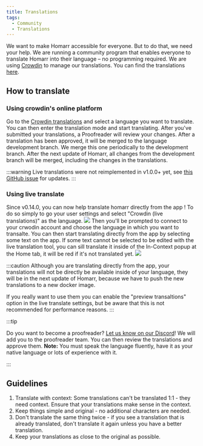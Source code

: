 ```yaml
---
title: Translations
tags:
  - Community
  - Translations
---
```


We want to make Homarr accessible for everyone. But to do that, we need your help. We are running a community program that enables everyone to translate Homarr into their language – no programming required. We are using [Crowdin](https://crowdin.com/) to manage our translations. You can find the translations [here](https://crwd.in/homarr).

## How to translate


### Using crowdin's online platform
Go to the [Crowdin translations](https://translate.homarr.dev/) and select a language you want to translate. You can then enter the translation mode and start translating. After you've submitted your translations, a Proofreader will review your changes. After a translation has been approved, it will be merged to the language development branch. We merge this one periodically to the development branch. After the next update of Homarr, all changes from the development branch will be merged, including the changes in the translations.

:::warning
Live translations were not reimplemented in v1.0.0+ yet, see [this GitHub issue](https://github.com/homarr-labs/homarr/issues/3001) for updates.
:::
### Using live translate
Since v0.14.0, you can now help translate homarr directly from the app ! To do so simply to go your user settings and select "Crowdin (live translations)" as the language.
![](./img/crowdin-translate.webp)
Then you'll be prompted to connect to your crwodin account and choose the language in which you want to transalte. You can then start translating directly from the app by selecting some text on the app.
If some text cannot be selected to be edited with the live translation tool, you can sill translate it inside of the In-Context popup at the Home tab, it will be red if it's not translated yet.
![](./img/in-context-popup.webp)

:::caution
Although you are translating directly from the app, your translations will not be directly be available inside of your language, they will be in the next update of Homarr, because we have to push the new translations to a new docker image.

If you really want to use them you can enable the "preview transaltions" option in the live translate settings, but be aware that this is not recommended for performance reasons.
:::

:::tip

Do you want to become a proofreader? [Let us know on our Discord](/docs/community/get-in-touch#discord)! We will add you to the proofreader team. You can then review the translations and approve them. **Note:** You must speak the language fluently, have it as your native language or lots of experience with it.

:::

## Guidelines
1. Translate with context: Some translations can't be translated 1:1 - they need context. Ensure that your translations make sense in the context.
2. Keep things simple and original - no additional characters are needed.
3. Don't translate the same thing twice - if you see a translation that is already translated, don't translate it again unless you have a better translation.
5. Keep your translations as close to the original as possible.
